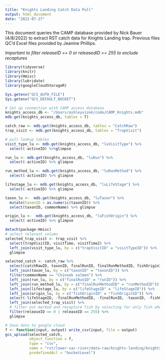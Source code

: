 ```yaml
---
title: "Knights Landing Catch Data Pull"
output: html_document
date: "2022-07-27"
---
```


This document queries the CAMP database provided by Nick Bauer (4/8/2022) to extract
RST catch data for Knights Landing trap. Previous files QC'd Excel files provided by
Jeanine Phillips.

*Important to filter releaseID == 0 or releasedID == 255 to exclude recaptures*

```r
library(tidyverse)
library(knitr)
library(Hmisc)
library(lubridate)
library(googleCloudStorageR)

Sys.getenv("GCS_AUTH_FILE")
Sys.getenv("GCS_DEFAULT_BUCKET")

# Set up connection with CAMP access database 
knights_access_db <- "/Users/ashleyvizek/code/CAMP_Knights.mdb"
mdb.get(knights_access_db, tables = T)

catch_raw <- mdb.get(knights_access_db, tables = "CatchRaw")
trap_visit <- mdb.get(knights_access_db, tables = "TrapVisit")

# pull lookup tables
visit_type_lu <- mdb.get(knights_access_db, "luVisitType") %>% 
  select(-activeID) %>%glimpse

run_lu <- mdb.get(knights_access_db, "luRun") %>% 
  select(-activeID) %>% glimpse

run_method_lu <- mdb.get(knights_access_db, "luRunMethod") %>% 
  select(-activeID) %>% glimpse

lifestage_lu <- mdb.get(knights_access_db, "luLifeStage") %>% 
  select(-activeID) %>% glimpse

taxon_lu <-  mdb.get(knights_access_db, "luTaxon") %>% 
  mutate(taxonID = as.numeric(taxonID)) %>%
  select(taxonID, commonName) %>% glimpse

origin_lu <-  mdb.get(knights_access_db, "luFishOrigin") %>% 
  select(-activeID) %>% glimpse

detach(package:Hmisc)
# select relevant column
selected_trap_visit <- trap_visit %>%
  select(trapVisitID, visitTime, visitTime2) %>%
  left_join(visit_type_lu, by = c("trapVisitID" = "visitTypeID")) %>%
  glimpse

selected_catch <- catch_raw %>% 
  select(catchRawID, taxonID, finalRunID, finalRunMethodID, fishOriginID, lifeStageID, forkLength, weight, n, trapVisitID, releaseID) %>% 
  left_join(taxon_lu, by = c("taxonID" = "taxonID")) %>%
  filter(commonName == "Chinook salmon") %>% 
  left_join(run_lu, by = c("finalRunID" = "runID")) %>%
  left_join(run_method_lu, by = c("finalRunMethodID" = "runMethodID")) %>%
  left_join(lifestage_lu, by = c("lifeStageID" = "lifeStageID")) %>%
  left_join(origin_lu, by = c("fishOriginID" = "fishOriginID")) %>%
  select(-lifeStageID, -finalRunMethodID, -finalRunID, -taxonID, -fishOriginID) %>%
  left_join(selected_trap_visit) %>%
  # filter out marked and recapture fish by selecting for only fish where release trial does not exist
  filter(releaseID == 0 | releaseID == 255) %>% 
  glimpse

# Save data to google cloud
f <- function(input, output) write_csv(input, file = output)
gcs_upload(selected_catch,
           object_function = f,
           type = "csv",
           name = "rst/lower-sac-river/data-raw/knights-landing/knights_catch_camp.csv",
           predefinedAcl = "bucketLevel")

```
